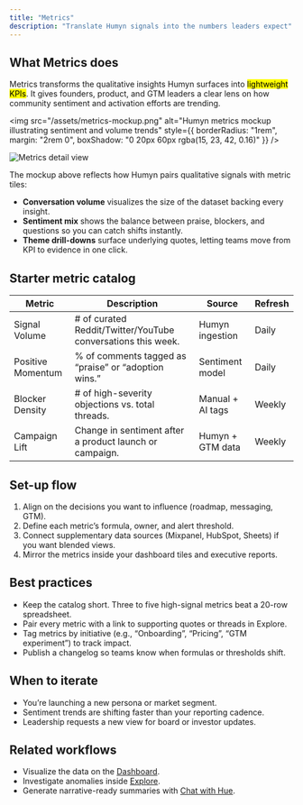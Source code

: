 ```yaml
---
title: "Metrics"
description: "Translate Humyn signals into the numbers leaders expect"
---
```


## What Metrics does

Metrics transforms the qualitative insights Humyn surfaces into <mark>lightweight KPIs</mark>. It gives founders, product, and GTM leaders a clear lens on how community sentiment and activation efforts are trending.

<img
  src="/assets/metrics-mockup.png"
  alt="Humyn metrics mockup illustrating sentiment and volume trends"
  style={{ borderRadius: "1rem", margin: "2rem 0", boxShadow: "0 20px 60px rgba(15, 23, 42, 0.16)" }}
/>

![Metrics detail view](/screenshots/example_comment_analysis.png)

The mockup above reflects how Humyn pairs qualitative signals with metric tiles:

- **Conversation volume** visualizes the size of the dataset backing every insight.  
- **Sentiment mix** shows the balance between praise, blockers, and questions so you can catch shifts instantly.  
- **Theme drill-downs** surface underlying quotes, letting teams move from KPI to evidence in one click.

## Starter metric catalog

| Metric | Description | Source | Refresh |
| --- | --- | --- | --- |
| Signal Volume | # of curated Reddit/Twitter/YouTube conversations this week. | Humyn ingestion | Daily |
| Positive Momentum | % of comments tagged as “praise” or “adoption wins.” | Sentiment model | Daily |
| Blocker Density | # of high-severity objections vs. total threads. | Manual + AI tags | Weekly |
| Campaign Lift | Change in sentiment after a product launch or campaign. | Humyn + GTM data | Weekly |

## Set-up flow

1. Align on the decisions you want to influence (roadmap, messaging, GTM).  
2. Define each metric’s formula, owner, and alert threshold.  
3. Connect supplementary data sources (Mixpanel, HubSpot, Sheets) if you want blended views.  
4. Mirror the metrics inside your dashboard tiles and executive reports.

## Best practices

- Keep the catalog short. Three to five high-signal metrics beat a 20-row spreadsheet.  
- Pair every metric with a link to supporting quotes or threads in Explore.  
- Tag metrics by initiative (e.g., “Onboarding”, “Pricing”, “GTM experiment”) to track impact.  
- Publish a changelog so teams know when formulas or thresholds shift.

## When to iterate

- You’re launching a new persona or market segment.  
- Sentiment trends are shifting faster than your reporting cadence.  
- Leadership requests a new view for board or investor updates.

## Related workflows

- Visualize the data on the [Dashboard](dashboard).  
- Investigate anomalies inside [Explore](explore).  
- Generate narrative-ready summaries with [Chat with Hue](chat-with-hue).
